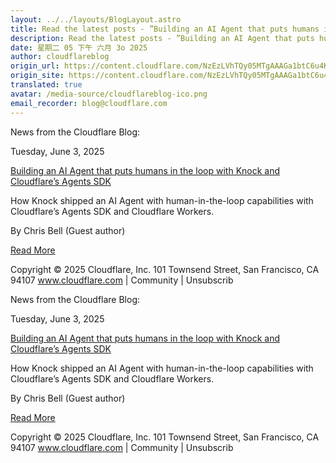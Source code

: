 ```yaml
---
layout: ../../layouts/BlogLayout.astro
title: Read the latest posts - ”Building an AI Agent that puts humans in the loop with Knock and Cloudflare’s Agents SDK”
description: Read the latest posts - ”Building an AI Agent that puts humans in the loop with Knock and Cloudflare’s Agents SDK”
date: 星期二 05 下午 六月 3o 2025
author: cloudflareblog
origin_url: https://content.cloudflare.com/NzEzLVhTQy05MTgAAAGa1btC6u4KYBCa05J5tF9P4ypL7KOYZq-FCn6H11unHNaJp_kvuURTFH5cIODps99KA-UTRk4=
origin_site: https://content.cloudflare.com/NzEzLVhTQy05MTgAAAGa1btC6u4KYBCa05J5tF9P4ypL7KOYZq-FCn6H11unHNaJp_kvuURTFH5cIODps99KA-UTRk4=
translated: true
avatar: /media-source/cloudflareblog-ico.png
email_recorder: blog@cloudflare.com
---
```



<Reference client:only="react" title="Read the latest posts - ”Building an AI Agent that puts humans in the loop with Knock and Cloudflare’s Agents SDK”" url="https://content.cloudflare.com/NzEzLVhTQy05MTgAAAGa1btC6u4KYBCa05J5tF9P4ypL7KOYZq-FCn6H11unHNaJp_kvuURTFH5cIODps99KA-UTRk4=" />

<Detail client:only="react">
	News from the Cloudflare Blog:

Tuesday, June 3, 2025

[Building an AI Agent that puts humans in the loop with Knock and Cloudflare’s Agents SDK](https://content.cloudflare.com/NzEzLVhTQy05MTgAAAGa1btC6u4KYBCa05J5tF9P4ypL7KOYZq-FCn6H11unHNaJp_kvuURTFH5cIODps99KA-UTRk4=)

How Knock shipped an AI Agent with human-in-the-loop capabilities with Cloudflare’s Agents SDK and Cloudflare Workers.

By Chris Bell (Guest author)

[Read More](https://content.cloudflare.com/NzEzLVhTQy05MTgAAAGa1btC6u4KYBCa05J5tF9P4ypL7KOYZq-FCn6H11unHNaJp_kvuURTFH5cIODps99KA-UTRk4=)

Copyright © 2025 Cloudflare, Inc. 101 Townsend Street, San Francisco, CA 94107 www.cloudflare.com | Community | Unsubscrib
</Detail>

News from the Cloudflare Blog:

Tuesday, June 3, 2025

[Building an AI Agent that puts humans in the loop with Knock and Cloudflare’s Agents SDK](https://content.cloudflare.com/NzEzLVhTQy05MTgAAAGa1btC6u4KYBCa05J5tF9P4ypL7KOYZq-FCn6H11unHNaJp_kvuURTFH5cIODps99KA-UTRk4=)

How Knock shipped an AI Agent with human-in-the-loop capabilities with Cloudflare’s Agents SDK and Cloudflare Workers.

By Chris Bell (Guest author)

[Read More](https://content.cloudflare.com/NzEzLVhTQy05MTgAAAGa1btC6u4KYBCa05J5tF9P4ypL7KOYZq-FCn6H11unHNaJp_kvuURTFH5cIODps99KA-UTRk4=)

Copyright © 2025 Cloudflare, Inc. 101 Townsend Street, San Francisco, CA 94107 www.cloudflare.com | Community | Unsubscrib


